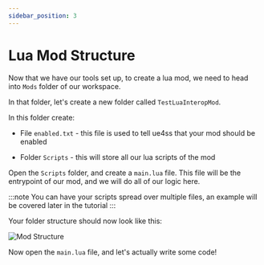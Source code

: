 ```yaml
---
sidebar_position: 3
---
```


# Lua Mod Structure

Now that we have our tools set up, to create a lua mod, we need to head into `Mods` folder of our workspace. 

In that folder, let's create a new folder called `TestLuaInteropMod`.

In this folder create:


* <FaFile/> File `enabled.txt` - this file is used to tell ue4ss that your mod should be enabled

* <FaFolder/> Folder `Scripts` - this will store all our lua scripts of the mod

Open the `Scripts` folder, and create a `main.lua` file. This file will be the entrypoint of our mod, and we will do all of our logic here.

:::note
You can have your scripts spread over multiple files, an example will be covered later in the tutorial
:::

Your folder structure should now look like this:

![Mod Structure](./assets/ModStructure.png)

Now open the `main.lua` file, and let's actually write some code!

